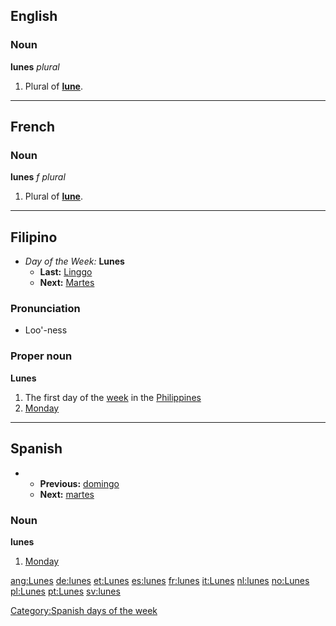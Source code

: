 ==English==
===Noun===
'''lunes''' ''plural''

#Plural of '''[[lune]]'''.

----
==French==
===Noun===
'''lunes''' ''f plural''

#Plural of '''[[lune]]'''.

----
==Filipino==
*''Day of the Week:'' '''Lunes'''
**'''Last:''' [[Linggo]]
**'''Next:''' [[Martes]]

===Pronunciation===
*Loo'-ness

===Proper noun===
'''Lunes'''
#The first day of the [[week]] in the [[Philippines]]
#[[Monday]]

----
==Spanish==
**'''Previous:''' [[domingo]]
**'''Next:''' [[martes]]

===Noun===
'''lunes'''

#[[Monday]]

[[Category:Spanish days of the week]]

[[ang:Lunes]]
[[de:lunes]]
[[et:Lunes]]
[[es:lunes]]
[[fr:lunes]]
[[it:Lunes]]
[[nl:lunes]]
[[no:Lunes]]
[[pl:Lunes]]
[[pt:Lunes]]
[[sv:lunes]]